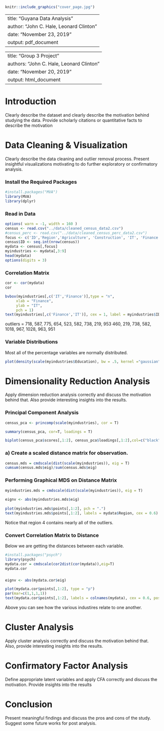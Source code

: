 ```r
knitr::include_graphics("cover_page.jpg")
```
---
title: "Guyana Data Analysis"
author: "John C. Hale, Leonard Clinton"
date: "November 23, 2019"
output: pdf_document
---
---
title: "Group 3 Project"
authors: "John C. Hale, Leonard Clinton"
date: "November 20, 2019"
output: html_document
---
# Introduction
Clearly describe the dataset and clearly describe the motivation behind studying the data. 
Provide scholarly citations or quantitative facts to describe the motivation


# Data Cleaning & Visualization
Clearly describe the data cleaning and outlier removal process.
Present insightful visualizations motivating to do further exploratory or confirmatory analysis.



### Install the Required Packages
```r
#install.packages("MVA")
library(MVA)
library(dplyr)
```

### Read in Data
```r
options( warn = -1, width = 160 )
census <- read.csv("../data/cleaned_census_data2.csv")
#census_perc <- read.csv("../data/cleaned_census_perc_data2.csv")
focus <- c('ID','Region','Agriculture', 'Construction', 'IT', 'Finance', 'Education', 'Manufacturing', 'Population')
census$ID <- seq.int(nrow(census))
mydata <- census[,focus]
myindustries <- mydata[,3:9]
head(mydata)
options(digits = 3)

```

### Correlation Matrix
```r
cor <- cor(mydata)
cor
```


```r
bvbox(myindustries[,c('IT','Finance')],type = "n",
     xlab = "Finance",
     ylab = "IT",
     pch = 1)
text(myindustries[,c('Finance','IT')], cex = 1, label = myindustries$ID,pch=1)
```
outliers = 718, 587, 775, 654, 523, 582, 738, 219, 953
           460, 219, 738, 582, 1018, 967, 1028, 963, 951

### Variable Distributions
Most all of the percentage variables are normally distributed.
```r
plot(density(scale(myindustries$Education), bw = .5, kernel ="gaussian"))

```

# Dimensionality Reduction Analysis
Apply dimension reduction analysis correctly and discuss the motivation behind that. Also provide interesting insights into the results.

### Principal Component Analysis

```r
census_pca <- princomp(scale(myindustries), cor = T)

summary(census_pca, cor=T, loadings = T)
```
```r
biplot(census_pca$scores[,1:2], census_pca$loadings[,1:2],col=c("black", "red"), cex = 1)
```

### a) Create a scaled distance matrix for observation.
```r
census.mds = cmdscale(dist(scale(myindustries)), eig = T) 
cumsum(census.mds$eig)/sum(census.mds$eig)
```

### Performing Graphical MDS on Distance Matrix
```r
myindustries.mds = cmdscale(dist(scale(myindustries)), eig = T) 
 
eignv <- abs(myindustries.mds$eig) 
 
plot(myindustries.mds$points[,1:2], pch = ".")
text(myindustries.mds$points[,1:2], labels = mydata$Region, cex = 0.6) 
```

Notice that region 4 contains nearly all of the outliers.



### Convert Correlation Matrix to Distance

Below we are getting the distances between each variable. 

```r
#install.packages("psych")
library(psych)
mydata.cor = cmdscale(cor2dist(cor(mydata)),eig=T)
mydata.cor
```

### 
```r

eignv <- abs(mydata.cor$eig) 

plot(mydata.cor$points[,1:2], type = "p")
par(mar=c(1,1,1,1))
text(mydata.cor$points[,1:2], labels = colnames(mydata), cex = 0.6, pos = 1)

```

Above you can see how the various industires relate to one another.

# Cluster Analysis
Apply cluster analysis correctly and discuss the motivation behind that. Also, provide interesting insights into the results.

# Confirmatory Factor Analysis
Define appropriate latent variables and apply CFA correctly and discuss the motivation.
Provide insights into the results

# Conclusion
 Present meaningful findings and discuss the pros and cons of the study.
Suggest some future works for post analysis.








